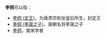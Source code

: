 '''李侗'''可以指：
* [[李侗_(定王)|李侗 (定王)]]，为唐肃宗和张皇后所生，封定王
* [[李侗_(李晟之子)|李侗 (李晟之子)]]，唐朝名将李晟之子
* [[李侗|李侗]]，南宋学者

{{消歧义|T侗|Cat=二字李姓人名消歧义}}